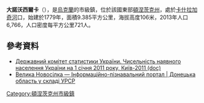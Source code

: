 {{No footnotes|time=2015-09-16T13:15:42+00:00}}
{{coord|47|50|26|N|36|50|18|E|scale:30000|display=title}}

'''大諾沃西爾卡'''（{{lang-uk|Велика Новосілка}}），是[[烏克蘭|烏克蘭]]的市級鎮，位於該國東部[[頓涅茨克州|頓涅茨克州]]，處於[[卡什拉加奇河|卡什拉加奇河]]口，始建於1779年，面積9.385平方公里，海拔高度106米，2013年人口6,766，人口密度每平方公里721人。

==參考資料==
*[https://web.archive.org/web/20121010205321/http://stat6.stat.lviv.ua/PXWEB2007/ukr/publ/2011/chnas.zip Державний комітет статистики України. Чисельність наявного населення України на 1 січня 2011 року, Київ-2011 (doc)]
* [http://imsu-doneck.info/mista-i-sela-doneckoi-oblasti/velykonovosilskyj-rajon/velyka-novosilka.html Велика Новосілка — Інформаційно-пізнавальний портал | Донецька область у складі УРСР] {{Wayback|url=http://imsu-doneck.info/mista-i-sela-doneckoi-oblasti/velykonovosilskyj-rajon/velyka-novosilka.html |date=20200703135432 }}

{{DEFAULTSORT:Велика Новосілка}}
[[Category:頓涅茨克州市級鎮|Category:頓涅茨克州市級鎮]]


{{Donetsk-geo-stub}}